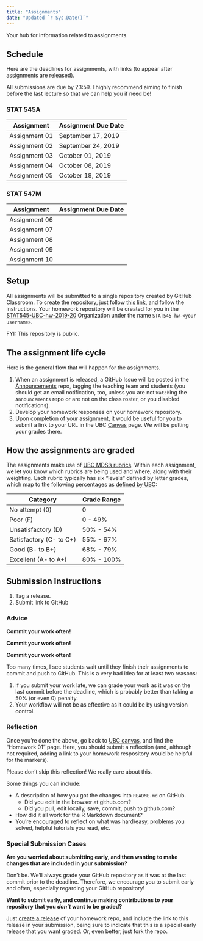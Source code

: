 ```yaml
---
title: "Assignments"
date: "Updated `r Sys.Date()`"
---
```


Your hub for information related to assignments. 

## Schedule

Here are the deadlines for assignments, with links (to appear after assignments are released). 

All submissions are due by 23:59. I highly recommend aiming to finish before the last lecture so that we can help you if need be!

### STAT 545A

| Assignment  | Assignment Due Date |
|-------------|---------------------|
| Assignment 01 | September 17, 2019  |
| Assignment 02 | September 24, 2019  |
| Assignment 03 | October 01, 2019    |
| Assignment 04 | October 08, 2019    |
| Assignment 05 | October 18, 2019    |

### STAT 547M

| Assignment  | Assignment Due Date |
|-------------|---------------------|
| Assignment 06 | |
| Assignment 07 | |
| Assignment 08 | |
| Assignment 09 | |
| Assignment 10 | |


## Setup

All assignments will be submitted to a single repository created by GitHub Classroom. To create the repository, just follow [this link](https://classroom.github.com/a/PAa_IIPO), and follow the instructions. Your homework repository will be created for you in the [STAT545-UBC-hw-2019-20](https://github.com/STAT545-UBC-hw-2019-20) Organization under the name `STAT545-hw-<your username>`.

FYI: This repository is public.

## The assignment life cycle

Here is the general flow that will happen for the assignments.

1. When an assignment is released, a GitHub Issue will be posted in the [Announcements](https://github.com/STAT545-UBC-hw-2019-20/Announcements) repo, tagging the teaching team and students (you should get an email notification, too, unless you are not `Watch`ing the `Announcements` repo or are not on the class roster, or you disabled notifications).
2. Develop your homework responses on your homework repository.
3. Upon completion of your assignment, it would be useful for you to submit a link to your URL in the UBC [Canvas](https://canvas.ubc.ca) page. We will be putting your grades there.

## How the assignments are graded

The assignments make use of [UBC MDS's rubrics](https://github.com/UBC-MDS/public/tree/master/rubric). Within each assignment, we let you know which rubrics are being used and where, along with their weighting. Each rubric typically has six "levels" defined by letter grades, which map to the following percentages as [defined by UBC](http://www.calendar.ubc.ca/Vancouver/index.cfm?tree=3,42,96,0):

| Category | Grade Range |
|----------|-------------|
| No attempt (0)          | 0 |
| Poor (F)                | 0 - 49% |
| Unsatisfactory (D)      | 50% - 54% |
| Satisfactory (C- to C+) | 55% - 67% |
| Good (B- to B+)         | 68% - 79% |
| Excellent (A- to A+)    | 80% - 100% |

## Submission Instructions

1. Tag a release.
2. Submit link to GitHub

### Advice

**Commit your work often!**

**Commit your work often!**

**Commit your work often!**

Too many times, I see students wait until they finish their assignments to commit and push to GitHub. This is a very bad idea for at least two reasons:

1. If you submit your work late, we can grade your work as it was on the last commit before the deadline, which is probably better than taking a 50% (or even 0) penalty. 
2. Your workflow will not be as effective as it could be by using version control.

### Reflection

Once you're done the above, go back to [UBC canvas](https://canvas.ubc.ca/), and find the "Homework 01" page. Here, you should submit a reflection (and, although not required, adding a link to your homework respository would be helpful for the markers). 

Please don't skip this reflection! We really care about this.

Some things you can include:

- A description of how you got the changes into `README.md` on GitHub.
    - Did you edit in the browser at github.com?
    - Did you pull, edit locally, save, commit, push to github.com?
- How did it all work for the R Markdown document?
- You're encouraged to reflect on what was hard/easy, problems you solved, helpful tutorials you read, etc.


### Special Submission Cases

**Are you worried about submitting early, and then wanting to make changes that are included in your submission?**

Don't be. We'll always grade your GitHub repository as it was at the last commit prior to the deadline. Therefore, we encourage you to submit early and often, especially regarding your GitHub repository!

**Want to submit early, and continue making contributions to your repository that you _don't_ want to be graded?**

Just [create a release](https://help.github.com/articles/creating-releases/) of your homework repo, and include the link to this release in your submission, being sure to indicate that this is a special early release that you want graded. Or, even better, just fork the repo.